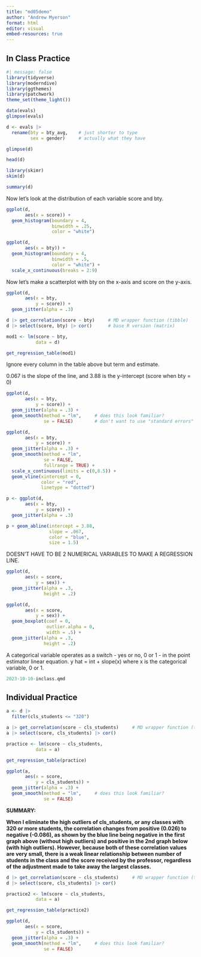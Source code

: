 ```yaml
---
title: "md05demo"
author: "Andrew Myerson"
format: html
editor: visual
embed-resources: true
---
```


## In Class Practice 

```r
#| message: false
library(tidyverse)
library(moderndive)
library(ggthemes)
library(patchwork)
theme_set(theme_light())
```

```r
data(evals)
glimpse(evals)
```

```r
d <- evals |>
  rename(bty = bty_avg,    # just shorter to type
         sex = gender)     # actually what they have

glimpse(d)
```

```r
head(d)
```

```r
library(skimr)
skim(d)
```

```r
summary(d)
```

Now let's look at the distribution of each variable score and bty.

```r
ggplot(d,
       aes(x = score)) +
  geom_histogram(boundary = 4,
                 binwidth = .25,
                 color = "white")

ggplot(d,
       aes(x = bty)) +
  geom_histogram(boundary = 4,
                 binwidth = .5,
                 color = "white") +
  scale_x_continuous(breaks = 2:9)
```

Now let's make a scatterplot with bty on the x-axis and score on the y-axis.

```r
ggplot(d,
       aes(x = bty,
           y = score)) +
  geom_jitter(alpha = .3)
```

```r
d |> get_correlation(score ~ bty)     # MD wrapper function (tibble)
d |> select(score, bty) |> cor()      # base R version (matrix)
```

```r
mod1 <- lm(score ~ bty,
           data = d)

get_regression_table(mod1)
```

Ignore every column in the table above but term and estimate.

0.067 is the slope of the line, and 3.88 is the y-intercept (score when bty = 0)

```r
ggplot(d,
       aes(x = bty,
           y = score)) +
  geom_jitter(alpha = .3) +
  geom_smooth(method = "lm",     # does this look familiar?
              se = FALSE)        # don't want to use "standard errors" for now
```

```r
ggplot(d,
       aes(x = bty,
           y = score)) +
  geom_jitter(alpha = .3) +
  geom_smooth(method = "lm",
              se = FALSE,
              fullrange = TRUE) +
  scale_x_continuous(limits = c(0,8.5)) +
  geom_vline(xintercept = 0,
             color = "red",
             linetype = "dotted")
```

```r
p <- ggplot(d,
       aes(x = bty,
           y = score)) +
  geom_jitter(alpha = .3)

p + geom_abline(intercept = 3.88,
                slope = .067,
                color = "blue",
                size = 1.5)
```

DOESN'T HAVE TO BE 2 NUMERICAL VARIABLES TO MAKE A REGRESSION LINE.

```r
ggplot(d,
       aes(x = score,
           y = sex)) +
  geom_jitter(alpha = .3,
              height = .2)
```

```r
ggplot(d,
       aes(x = score,
           y = sex)) +
  geom_boxplot(coef = 0,
               outlier.alpha = 0,
               width = .5) +
  geom_jitter(alpha = .3,
              height = .2) 
```

A categorical variable operates as a switch - yes or no, 0 or 1 - in the point estimator linear equation. y hat = int + slope(x) where x is the categorical variable, 0 or 1.

```r
2023-10-10-inclass.qmd
```

## Individual Practice

```r
a <- d |> 
  filter(cls_students <= "320")
```

```r
a |> get_correlation(score ~ cls_students)     # MD wrapper function (tibble)
a |> select(score, cls_students) |> cor()    
```

```r
practice <- lm(score ~ cls_students,
           data = a)

get_regression_table(practice)
```

```r
ggplot(a,
       aes(x = score,
           y = cls_students)) +
  geom_jitter(alpha = .3) +
  geom_smooth(method = "lm",     # does this look familiar?
              se = FALSE) 
```

**SUMMARY:**

**When I eliminate the high outliers of cls_students, or any classes with 320 or more students, the correlation changes from positive (0.026) to negative (-0.086), as shown by the blue line being negative in the first graph above (without high outliers) and positive in the 2nd graph below (with high outliers). However, because both of these correlation values are very small, there is a weak linear relationship between number of students in the class and the score received by the professor, regardless of the adjustment made to take away the largest classes.**

```r
d |> get_correlation(score ~ cls_students)     # MD wrapper function (tibble)
d |> select(score, cls_students) |> cor()  
```

```r
practice2 <- lm(score ~ cls_students,
           data = a)

get_regression_table(practice2)
```

```r
ggplot(d,
       aes(x = score,
           y = cls_students)) +
  geom_jitter(alpha = .3) +
  geom_smooth(method = "lm",     # does this look familiar?
              se = FALSE) 
```
